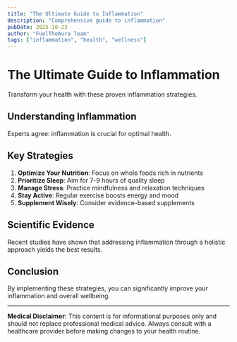 ```yaml
---
title: "The Ultimate Guide to Inflammation"
description: "Comprehensive guide to inflammation"
pubDate: 2025-10-23
author: "FuelTheAura Team"
tags: ["inflammation", "health", "wellness"]
---
```


# The Ultimate Guide to Inflammation

Transform your health with these proven inflammation strategies.

## Understanding Inflammation

Experts agree: inflammation is crucial for optimal health.

## Key Strategies

1. **Optimize Your Nutrition**: Focus on whole foods rich in nutrients
2. **Prioritize Sleep**: Aim for 7-9 hours of quality sleep
3. **Manage Stress**: Practice mindfulness and relaxation techniques
4. **Stay Active**: Regular exercise boosts energy and mood
5. **Supplement Wisely**: Consider evidence-based supplements

## Scientific Evidence

Recent studies have shown that addressing inflammation through a holistic approach yields the best results.

## Conclusion

By implementing these strategies, you can significantly improve your inflammation and overall wellbeing.

---

**Medical Disclaimer**: This content is for informational purposes only and should not replace professional medical advice. Always consult with a healthcare provider before making changes to your health routine.
